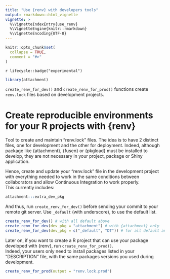 ```yaml
---
title: "Use {renv} with developers tools"
output: rmarkdown::html_vignette
vignette: >
  %\VignetteIndexEntry{use_renv}
  %\VignetteEngine{knitr::rmarkdown}
  %\VignetteEncoding{UTF-8}
---
```


```r
knitr::opts_chunk$set(
  collapse = TRUE,
  comment = "#>"
)
```

`r lifecycle::badge("experimental")`

```r
library(attachment)
```

`create_renv_for_dev()` and `create_renv_for_prod()` functions create `renv.lock` files based on development projects.

# Create reproducible environments for your R projects with {renv}

Tool to create and maintain "renv.lock" files.
The idea is to have 2 distinct files, one for development and the other for deployment.
Indeed, although package like {attachment}, {fusen} or {pkgload} must be installed to develop, they are not necessary in your project, package or Shiny application.

Hence, create and update your "renv.lock" file in the development project with everything needed to work in the same conditions between collaborators and allow Continuous Integration to work properly.  
This currently includes: 

```r
attachment:::extra_dev_pkg
```

And thus, run `create_renv_for_dev()` before sending your commit to your remote git server. Use `_default` (with underscore), to use the default list.

```r
create_renv_for_dev() # with all default above
create_renv_for_dev(dev_pkg = "attachment") # with {attachment} only
create_renv_for_dev(dev_pkg = c("_default", "DT")) # for all default and {DT}
```

Later on, if you want to create a R project that can use your package developed with {renv}, run `create_renv_for_prod()`.  
Indeed, your users only need to install packages listed in your "DESCRIPTION" file, with the same packages versions you used during development.

```r
create_renv_for_prod(output = "renv.lock.prod")
```

